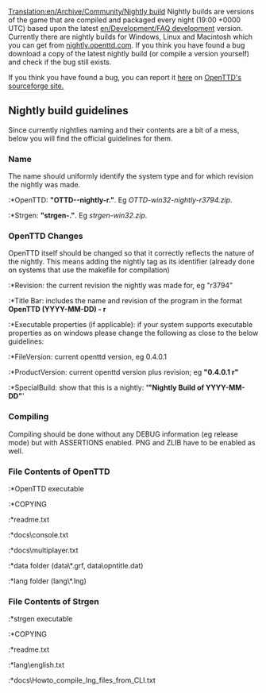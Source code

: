 [[Translation:en/Archive/Community/Nightly build]]
Nightly builds are versions of the game that are compiled and packaged every night (19:00 +0000 UTC) based upon the latest [[en/Development/FAQ development]] version. Currently there are nightly builds for Windows, Linux and Macintosh which you can get from [http://nightly.openttd.com/ nightly.openttd.com]. If you think you have found a bug download a copy of the latest nightly build (or compile a version yourself) and check if the bug still exists.

If you think you have found a bug, you can report it [http://sourceforge.net/tracker/?group_id=103924&atid=636365 here] on [http://sourceforge.net/projects/openttd/ OpenTTD's sourceforge site.]

==Nightly build guidelines==
Since currently nightlies naming and their contents are a bit of a mess, below you will find the official guidelines for them.

===Name===
The name should uniformly identify the system type and for which revision the nightly was made.
:*OpenTTD: '''"OTTD-<system>-nightly-r<revision>.<extension>"'''. Eg ''OTTD-win32-nightly-r3794.zip''.
:*Strgen: '''"strgen-<system>.<extension>"'''. Eg ''strgen-win32.zip''.

===OpenTTD Changes===
OpenTTD itself should be changed so that it correctly reflects the nature of the nightly. This means adding the nightly tag as its identifier (already done on systems that use the makefile for compilation)
:*Revision: the current revision the nightly was made for, eg "r3794"
:*Title Bar: includes the name and revision of the program in the format '''OpenTTD (YYYY-MM-DD) - r<revision>'''
:*Executable properties (if applicable): if your system supports executable properties as on windows please change the following as close to the below guidelines:
:*FileVersion: current openttd version, eg 0.4.0.1
:*ProductVersion: current openttd version plus revision; eg '''"0.4.0.1 r<rev>"'''
:*SpecialBuild: show that this is a nightly: ''''"Nightly Build of YYYY-MM-DD"''''

===Compiling===
Compiling should be done without any DEBUG information (eg release mode) but with ASSERTIONS enabled. PNG and ZLIB have to be enabled as well.

===File Contents of OpenTTD===
:*OpenTTD executable
:*COPYING
:*readme.txt
:*docs\console.txt
:*docs\multiplayer.txt
:*data folder (data\*.grf, data\opntitle.dat)
:*lang folder (lang\*.lng)

===File Contents of Strgen===
:*strgen executable
:*COPYING
:*readme.txt
:*lang\english.txt
:*docs\Howto_compile_lng_files_from_CLI.txt